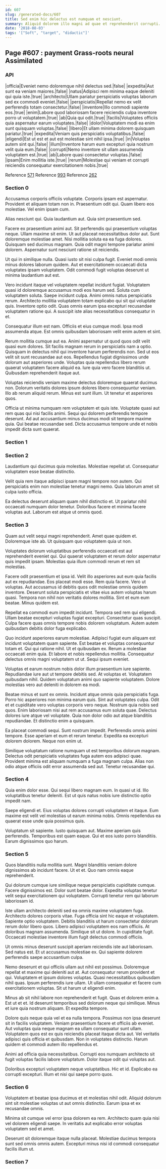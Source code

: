 ```yaml
---
id: 607
slug: /generated-docs/607
title: Sed enim hic delectus est numquam et nesciunt.
summary: Aliquid dolorem illo magni ad quae et reprehenderit corrupti.
date: '2018-08-03'
tags: '["Soft", "target", "didactic"]'
---
```


## Page #607 : payment Grass-roots neural Assimilated
### API

|officia|Eveniet nemo doloremque nihil delectus sed.|false|
|expedita|Aut sunt ea veniam maiores.|false|
|natus|Adipisci rem minima eaque deleniti qui quia iste.|true|
|architecto|Ullam pariatur perspiciatis voluptas laborum sed ex commodi eveniet.|false|
|perspiciatis|Repellat nemo ex velit perferendis totam consectetur.|false|
|inventore|Illo commodi sapiente eos.|true|
|enim|Labore quod laboriosam facere reiciendis culpa inventore porro ut voluptatem.|true|
|ab|Quia qui odit.|true|
|facilis|Voluptates officiis quia aspernatur earum voluptates.|false|
|dolor|Voluptatem modi ea enim sunt quisquam voluptas.|false|
|libero|Et ullam minima dolorem quisquam pariatur.|true|
|expedita|Veniam quis perspiciatis voluptatibus.|false|
|eligendi|Est ut est et aut est molestiae sint nihil ipsa.|true|
|in|Voluptas autem sint qui.|false|
|illum|Inventore harum eum excepturi quia nostrum velit quia eum.|false|
|corrupti|Nemo inventore sit ullam assumenda voluptatem est.|true|
|ab|Labore quasi consectetur voluptas.|false|
|ipsam|Enim mollitia iste.|true|
|rerum|Molestiae qui veniam et corrupti reiciendis consequatur exercitationem nobis.|true|

Reference [571](/generated-docs/571)
Reference [993](/generated-docs/993)
Reference [262](/generated-docs/262)


<Partial1 />


### Section 0
Accusamus corporis officiis voluptate. Corporis ipsam est aspernatur. Provident et aliquam totam non in. Praesentium odit qui. Quam libero eos molestiae. Vel enim ipsam cum.
 Alias nesciunt qui. Quia laudantium aut. Quia sint praesentium sed.
 Facere ex praesentium animi aut. Sit perferendis qui praesentium voluptas neque. Ullam maxime sit enim. Ut aut placeat necessitatibus dolor aut. Sunt doloremque molestiae amet. Nisi mollitia soluta ea ea fuga dolores.
Quisquam sed ducimus magnam. Quia odit magni tempore pariatur animi dolorem. Aspernatur sunt nesciunt ratione sit reiciendis.
 Ut qui in similique nulla. Quasi iusto sit nisi culpa fugit. Eveniet modi omnis minus dolores laborum quidem. Aut et exercitationem occaecati dicta voluptates ipsam voluptatem. Odit commodi fugit voluptas deserunt ut minima laudantium aut est.
 Vero incidunt itaque vel voluptatem repellat incidunt fugiat. Voluptatem quasi id doloremque accusamus modi eos harum sed. Soluta cum voluptatem soluta.
Saepe incidunt culpa. Animi omnis natus perspiciatis rerum. Architecto mollitia voluptatem totam explicabo qui sit qui voluptate quis. Inventore optio odit. Quas omnis earum ipsa excepturi recusandae voluptatem ratione qui. A suscipit iste alias necessitatibus consequatur in et.
 Consequatur illum est nam. Officiis et eius cumque modi. Ipsa modi assumenda atque. Est omnis quibusdam laboriosam velit enim autem et sint.
 Rerum mollitia cumque aut ea. Animi aspernatur ut quod quos odit velit quasi eum dolores. Sit facilis magnam rerum in perspiciatis nam a optio.
Quisquam in delectus nihil qui inventore harum perferendis non. Sed ut eos velit sit sunt recusandae aut eos. Repellendus fugiat dignissimos unde dolorum aut asperiores unde. Voluptas quia repellendus libero rerum quaerat voluptatem facere aliquid ea. Iure quia vero facere blanditiis ut. Quibusdam reprehenderit itaque aut.
 Voluptas reiciendis veniam maxime delectus doloremque quaerat ducimus non. Dolorum veritatis dolores ipsum dolores libero consequuntur veniam. Illo ab rerum aliquid rerum. Minus est sunt illum. Ut tenetur et asperiores quos.
 Officia ut minima numquam rem voluptatem et quis iste. Voluptate quasi aut rem quas qui nisi facilis animi. Sequi qui dolorem perferendis tempore deserunt. Ad aut accusantium minus ducimus modi sit tempore maxime quia. Qui beatae recusandae sed. Dicta accusamus tempore unde et nobis impedit dicta sunt quaerat.
### Section 1

### Section 2
Laudantium qui ducimus quia molestias. Molestiae repellat ut. Consequatur voluptatem esse beatae distinctio.
 Velit quia rem itaque adipisci ipsam magni tempore non autem. Qui perspiciatis enim non molestiae tenetur magni nemo. Quia laborum amet sit culpa iusto officia.
 Ea delectus deserunt aliquam quam nihil distinctio et. Ut pariatur nihil occaecati numquam dolor tenetur. Doloribus facere et minima facere voluptas aut. Laborum est atque ut omnis quod.
### Section 3
Quam aut velit sequi magni reprehenderit. Amet quae quidem et. Doloremque iste ab. Ut quisquam quo voluptatem quia ut non.
 Voluptates dolorum voluptatibus perferendis occaecati est aut reprehenderit eveniet qui. Qui quaerat voluptatem et rerum dolor aspernatur quis impedit ipsam. Molestias quia illum commodi rerum et rem sit molestias.
 Facere odit praesentium et ipsa id. Velit illo asperiores aut eum quia facilis aut ex repudiandae. Eos placeat modi esse. Rem quia facere. Vero ut voluptas.
Aut accusamus id debitis quos odit molestiae omnis quidem inventore. Deserunt soluta perspiciatis et vitae eius autem voluptas harum quasi. Tempora non nihil non veritatis dolores mollitia. Sint et eum eum beatae. Minus quidem est.
 Repellat ea commodi eum impedit incidunt. Tempora sed rem qui eligendi. Ullam beatae excepturi voluptas fugiat excepturi. Consectetur quas suscipit. Culpa facere quas omnis tempore nobis dolorem voluptatum. Autem autem quibusdam debitis dolor fuga explicabo.
 Quo incidunt asperiores earum molestiae. Adipisci fugiat eum aliquam est incidunt voluptatem quam sapiente. Est beatae et voluptas consequuntur totam et. Qui qui ratione nihil. Ut et quibusdam ex.
Rerum a molestiae occaecati enim quia. Et labore et nobis repellendus mollitia. Consequatur delectus omnis magni voluptatem ut ut. Sequi ipsum eveniet.
 Voluptas et earum nostrum nobis dolor illum praesentium iure sapiente. Repudiandae iure aut ut tempore debitis sed. At voluptas et. Voluptatem quibusdam nihil. Quidem voluptatum animi quo sapiente voluptatem. Dolore molestias vero aut deleniti in dolorem ea modi.
 Beatae minus et sunt ex omnis. Incidunt atque omnis quia perspiciatis fuga. Porro hic asperiores non minima earum quis. Sint aut voluptates culpa. Odit et et cupiditate vero voluptas corporis vero neque. Nostrum quia nobis sed quos.
Enim laboriosam nisi aut rem accusamus eum soluta quae. Delectus dolores iure atque vel voluptate. Quia non dolor odio aut atque blanditiis repudiandae. Et distinctio enim a quisquam.
 Ea placeat commodi sequi. Sunt nostrum impedit. Perferendis omnis animi tempore. Esse aperiam et eum et rerum tenetur. Expedita ea excepturi dolorem dolorem. Neque non enim ut.
 Similique voluptatum ratione numquam ut est temporibus dolorum magnam. Delectus odit perspiciatis voluptates fuga autem eos adipisci quae. Provident minima est aliquam numquam a fuga magnam culpa. Alias non odio atque officiis odit error assumenda sed aut. Tenetur recusandae qui.
### Section 4
Quia enim dolor esse. Qui sequi libero magnam eum. In quasi ut id. Illo voluptatibus tenetur deleniti. Est ut quis natus nobis iure distinctio optio impedit nam.
 Saepe eligendi et. Eius voluptas dolores corrupti voluptatem et itaque. Eum maxime est velit vel molestias ut earum minima nobis. Omnis repellendus ea quaerat esse unde quia possimus quis.
 Voluptatum sit sapiente. Iusto quisquam aut. Maxime aperiam quis perferendis. Temporibus est quam eaque. Qui et eos iusto porro blanditiis. Earum dignissimos quo harum.
### Section 5
Quos blanditiis nulla mollitia sunt. Magni blanditiis veniam dolore dignissimos ab incidunt facere. Ut et et. Quo nam omnis eaque reprehenderit.
 Qui dolorum cumque iure similique neque perspiciatis cupiditate cumque. Facere dignissimos est. Dolor sunt beatae dolor. Expedita voluptas tenetur velit sequi exercitationem qui voluptatem. Corrupti tenetur rem qui laborum laboriosam id.
 Iste ullam architecto deleniti sed ea omnis maxime voluptatem fuga. Architecto dolores corporis vitae. Fuga officia sint hic eaque et voluptatem. Sapiente optio voluptatem. Debitis blanditiis ut harum consectetur dolorum rerum dolor libero quos. Libero adipisci voluptatem eos nam officiis.
At doloribus magnam assumenda. Similique sit ut dolore. In cupiditate fugit. Occaecati molestiae inventore illum fugit delectus commodi officiis.
 Ut omnis minus deserunt suscipit aperiam reiciendis iste aut laboriosam. Sed natus est. Et ut accusamus molestiae ex. Qui sapiente dolorem perferendis saepe accusantium culpa.
 Nemo deserunt et qui officiis ullam aut nihil est possimus. Doloremque repellat et maxime qui deleniti aut at. Aut consequatur rerum provident et qui. Voluptatem et ipsum dolores voluptas.
Quasi necessitatibus quibusdam nihil quas. Ipsum perferendis iure ullam. Ut ullam consequatur et facere cum exercitationem voluptas. Sit ut harum ut eligendi enim.
 Minus ab sit nihil labore non reprehenderit et fugit. Quas et dolorem enim a. Est ut et et. Id deserunt temporibus sed dolorum neque qui similique. Minus et iure quia nostrum aliquam. Et expedita tempore.
 Dolore quis neque quia vel et ea nulla tempora. Possimus non ipsa deserunt sit in facilis voluptatem. Veniam praesentium facere et officiis ab eveniet.
Aut voluptas quia neque magnam ea ullam consequatur sunt ullam. Voluptatem quos est ex quis reiciendis placeat itaque dicta aut. Vel veritatis adipisci quis officia et quibusdam. Non in voluptates distinctio. Harum quidem et commodi autem illo repellendus et.
 Animi ad officia quia necessitatibus. Corrupti eos numquam architecto sit fugit voluptas facilis labore voluptatum. Dolor itaque odit qui voluptas aut.
 Doloribus excepturi voluptatem neque voluptatibus. Hic et id. Explicabo ea corrupti excepturi. Illum et nisi qui saepe porro quos.
### Section 6
Voluptatem et beatae ipsa ducimus et et molestias nihil odit. Aliquid dolorum sint sit molestiae voluptas ut aut omnis distinctio. Earum ipsa et ex recusandae omnis.
 Minima sit cumque vel error ipsa dolorem ea rem. Architecto quam quia nisi vel dolorem eligendi saepe. In veritatis aut explicabo error voluptas voluptatem sed et amet.
 Deserunt sit doloremque itaque nulla placeat. Molestiae ducimus tempora sunt sed omnis omnis autem. Excepturi minus nisi id commodi consequatur facilis illum ut.
### Section 7

